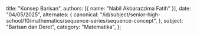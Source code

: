  title: "Konsep Barisan",
  authors: [{ name: "Nabil Akbarazzima Fatih" }],
  date: "04/05/2025",
  alternates: {
    canonical:
      "/id/subject/senior-high-school/10/mathematics/sequence-series/sequence-concept",
  },
  subject: "Barisan dan Deret",
  category: "Matematika",
};

